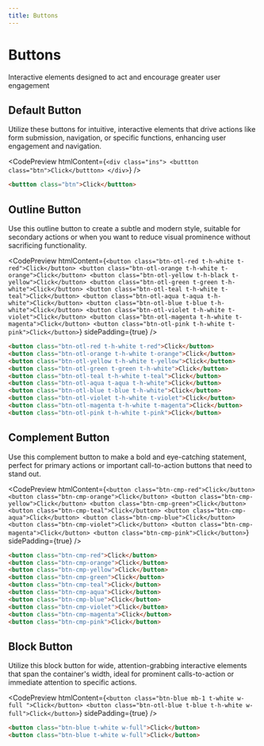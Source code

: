 ```yaml
---
title: Buttons
---
```



# Buttons

Interactive elements designed to act and encourage greater user engagement

## Default Button

Utilize these buttons for intuitive, interactive elements that drive actions like form submission, navigation, or specific functions, enhancing user engagement and navigation.

<CodePreview
  htmlContent={`
    <div class="ins">
        <buttton class="btn">Click</buttton>
    </div>
  `}
/>

```html title="index.html"
<buttton class="btn">Click</buttton>
```

## Outline Button

Use this outline button to create a subtle and modern style, suitable for secondary actions or when you want to reduce visual prominence without sacrificing functionality.

<CodePreview
  htmlContent={`
    <button class="btn-otl-red t-h-white t-red">Click</button>
    <button class="btn-otl-orange t-h-white t-orange">Click</button>
    <button class="btn-otl-yellow t-h-black t-yellow">Click</button>
    <button class="btn-otl-green t-green t-h-white">Click</button>
    <button class="btn-otl-teal t-h-white t-teal">Click</button>
    <button class="btn-otl-aqua t-aqua t-h-white">Click</button>
    <button class="btn-otl-blue t-blue t-h-white">Click</button>
    <button class="btn-otl-violet t-h-white t-violet">Click</button>
    <button class="btn-otl-magenta t-h-white t-magenta">Click</button>
    <button class="btn-otl-pink t-h-white t-pink">Click</button>
  `}
  sidePadding={true}
/>

```html title="index.html"
<button class="btn-otl-red t-h-white t-red">Click</button>
<button class="btn-otl-orange t-h-white t-orange">Click</button>
<button class="btn-otl-yellow t-h-white t-yellow">Click</button>
<button class="btn-otl-green t-green t-h-white">Click</button>
<button class="btn-otl-teal t-h-white t-teal">Click</button>
<button class="btn-otl-aqua t-aqua t-h-white">Click</button>
<button class="btn-otl-blue t-blue t-h-white">Click</button>
<button class="btn-otl-violet t-h-white t-violet">Click</button>
<button class="btn-otl-magenta t-h-white t-magenta">Click</button>
<button class="btn-otl-pink t-h-white t-pink">Click</button>
```

## Complement Button

Use this complement button to make a bold and eye-catching statement, perfect for primary actions or important call-to-action buttons that need to stand out.

<CodePreview
  htmlContent={`
    <button class="btn-cmp-red">Click</button>
    <button class="btn-cmp-orange">Click</button>
    <button class="btn-cmp-yellow">Click</button>
    <button class="btn-cmp-green">Click</button>
    <button class="btn-cmp-teal">Click</button>
    <button class="btn-cmp-aqua">Click</button>
    <button class="btn-cmp-blue">Click</button>
    <button class="btn-cmp-violet">Click</button>
    <button class="btn-cmp-magenta">Click</button>
    <button class="btn-cmp-pink">Click</button>
  `}
  sidePadding={true}
/>

```html title="index.html"
<button class="btn-cmp-red">Click</button>
<button class="btn-cmp-orange">Click</button>
<button class="btn-cmp-yellow">Click</button>
<button class="btn-cmp-green">Click</button>
<button class="btn-cmp-teal">Click</button>
<button class="btn-cmp-aqua">Click</button>
<button class="btn-cmp-blue">Click</button>
<button class="btn-cmp-violet">Click</button>
<button class="btn-cmp-magenta">Click</button>
<button class="btn-cmp-pink">Click</button>
``` 

## Block Button

Utilize this block button for wide, attention-grabbing interactive elements that span the container's width, ideal for prominent calls-to-action or immediate attention to specific actions.

<CodePreview
  htmlContent={`
    <button class="btn-blue mb-1 t-white w-full ">Click</button>
    <button class="btn-otl-blue t-blue t-h-white w-full">Click</button>
  `}
  sidePadding={true}
/>

```html title="index.html"
<button class="btn-blue t-white w-full">Click</button>
<button class="btn-blue t-white w-full">Click</button>
```